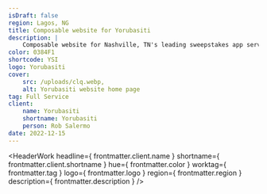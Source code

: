 ```yaml
---
isDraft: false
region: Lagos, NG
title: Composable website for Yorubasiti
description: |
    Composable website for Nashville, TN's leading sweepstakes app service, helping businesses reap the reward of a meaningful dialog with their customers.
color: 0384F1
shortcode: YSI
logo: Yorubasiti
cover:
    src: /uploads/clq.webp,
    alt: Yorubasiti website home page
tag: Full Service
client:
    name: Yorubasiti
    shortname: Yorubasiti
    person: Rob Salermo
date: 2022-12-15
---
```


<HeaderWork
    headline={ frontmatter.client.name }
    shortname={ frontmatter.client.shortname }
    hue={ frontmatter.color }
    worktag={ frontmatter.tag }
    logo={ frontmatter.logo }
    region={ frontmatter.region }
    description={ frontmatter.description }
/>